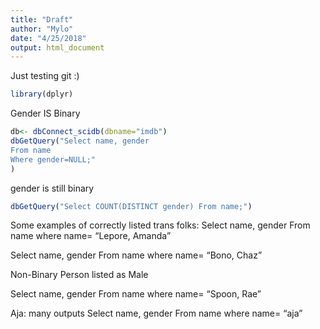 ```yaml
---
title: "Draft"
author: "Mylo"
date: "4/25/2018"
output: html_document
---
```


Just testing git :)
```r
library(dplyr)
```

Gender IS Binary 
```r
db<- dbConnect_scidb(dbname="imdb")
dbGetQuery("Select name, gender 
From name
Where gender=NULL;"
)
```

gender is still binary 
```r
dbGetQuery("Select COUNT(DISTINCT gender) From name;")
```

Some examples of correctly listed trans folks: 
Select name, gender
From name
where name= "Lepore, Amanda"

Select name, gender
From name
where name= "Bono, Chaz"

Non-Binary Person listed as Male 

Select name, gender
From name
where name= "Spoon, Rae"

Aja: many outputs
Select name, gender
From name
where name= "aja"




